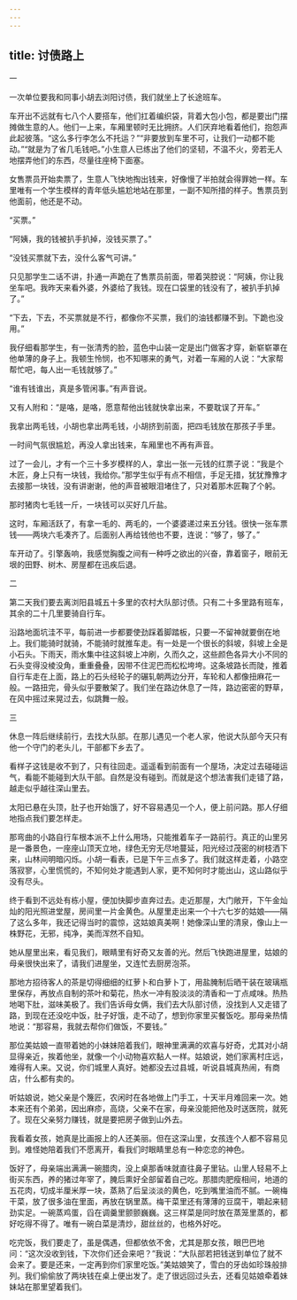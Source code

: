 ```yaml
---
---
---
```

title: 讨债路上
---




一


一次单位要我和同事小胡去浏阳讨债，我们就坐上了长途班车。

车开出不远就有七八个人要搭车，他们扛着编织袋，背着大包小包，都是要出门摆摊做生意的人。他们一上来，车厢里顿时无比拥挤。人们厌弃地看着他们，抱怨声此起彼落。“这么多行李怎么不托运？”“非要放到车里不可，让我们一动都不能动。”“就是为了省几毛钱吧。”小生意人已练出了他们的坚韧，不温不火，旁若无人地摆弄他们的东西，尽量往座椅下面塞。

女售票员开始卖票了，生意人飞快地掏出钱来，好像慢了半拍就会得罪她一样。车里唯有一个学生模样的青年低头尴尬地站在那里，一副不知所措的样子。售票员到他面前，他还是不动。

“买票。”

“阿姨，我的钱被扒手扒掉，没钱买票了。”

“没钱买票就下去，没什么客气可讲。”

只见那学生二话不讲，扑通一声跪在了售票员前面，带着哭腔说：“阿姨，你让我坐车吧。我昨天来看外婆，外婆给了我钱。现在口袋里的钱没有了，被扒手扒掉了。”

“下去，下去，不买票就是不行，都像你不买票，我们的油钱都赚不到。下跪也没用。”

我仔细看那学生，有一张清秀的脸，蓝色中山装一定是出门做客才穿，新崭崭罩在他单薄的身子上。我顿生怜悯，也不知哪来的勇气，对着一车厢的人说：“大家帮帮忙吧，每人出一毛钱就够了。”

“谁有钱谁出，真是多管闲事。”有声音说。

又有人附和：“是咯，是咯，愿意帮他出钱就快拿出来，不要耽误了开车。”

我拿出两毛钱，小胡也拿出两毛钱，小胡挤到前面，把四毛钱放在那孩子手里。

一时间气氛很尴尬，再没人拿出钱来，车厢里也不再有声音。

过了一会儿，才有一个三十多岁模样的人，拿出一张一元钱的红票子说：“我是个木匠，身上只有一块钱，我给你。”那学生似乎有点不相信，手足无措，犹犹豫豫才去接那一块钱，没有讲谢谢，他的声音被眼泪堵住了，只对着那木匠鞠了个躬。

那时猪肉七毛钱一斤，一块钱可以买好几斤盐。

这时，车厢活跃了，有拿一毛的、两毛的，一个婆婆递过来五分钱。很快一张车票钱——两块六毛凑齐了。后面别人再给钱他也不要，连说：“够了，够了。”

车开动了。引擎轰响，我感觉胸腹之间有一种呼之欲出的兴奋，靠着窗子，眼前无垠的田野、树木、房屋都在迅疾后退。





二


第二天我们要去离浏阳县城五十多里的农村大队部讨债。只有二十多里路有班车，其余的二十几里要骑自行车。

沿路地面坑洼不平，每前进一步都要使劲踩着脚踏板，只要一不留神就要倒在地上。我们能骑时就骑，不能骑时就推车走。有一处是一个很长的斜坡，斜坡上全是小石头。下雨天，雨水集中往这斜坡上冲刷，久而久之，这些颜色各异大小不同的石头变得没棱没角，重重叠叠，因带不住泥巴而松松垮垮。这条坡路长而陡，推着自行车走在上面，路上的石头经轮子的碾轧朝两边分开，车轮和人都像扭麻花一般。一路扭完，骨头似乎要散架了。我们坐在路边休息了一阵，路边密密的野草，在风中摇过来晃过去，似跳舞一般。





三


休息一阵后继续前行，去找大队部。在那儿遇见一个老人家，他说大队部今天只有他一个守门的老头儿，干部都下乡去了。

看样子这钱是收不到了，只有往回走。遥遥看到前面有一个屋场，决定过去碰碰运气，看能不能碰到大队干部。自然是没有碰到。而就是这个想法害我们走错了路，越走似乎越往深山里去。

太阳已悬在头顶，肚子也开始饿了，好不容易遇见一个人，便上前问路。那人仔细地指点我们要怎样走。

那弯曲的小路自行车根本派不上什么用场，只能推着车子一路前行。真正的山里另是一番景色，一座座山顶天立地，绿色无穷无尽地蔓延，阳光经过茂密的树枝洒下来，山林间明暗闪烁。小胡一看表，已是下午三点多了。我们就这样走着，小路空落寂寥，心里慌慌的，不知何处才能遇到人家，更不知何时才能出山，这山路似乎没有尽头。

终于看到不远处有栋小屋，便加快脚步直奔过去。走近那屋，大门敞开，下午金灿灿的阳光照进堂屋，房间里一片金黄色。从屋里走出来一个十六七岁的姑娘——隔了这么多年，我还记得当时的震惊，这姑娘真美啊！她像深山里的清泉，像山上一株野花，无邪，纯净，美而浑然不自知。

她从屋里出来，看见我们，眼睛里有好奇又友善的光。然后飞快跑进屋里，姑娘的母亲很快出来了，请我们进屋坐，又连忙去厨房泡茶。

那地方招待客人的茶是切得细细的红萝卜和白萝卜丁，用盐腌制后晒干装在玻璃瓶里保存，再放点自制的茶叶和菊花，热水一冲有股淡淡的清香和一丁点咸味。热热地喝下肚，滋味美极了。我们告诉母女俩，我们去大队部讨债，没找到人又走错了路，到现在还没吃中饭，肚子好饿，走不动了，想到你家里买餐饭吃。那母亲热情地说：“那容易，我就去帮你们做饭，不要钱。”

那位美姑娘一直带着她的小妹妹陪着我们，眼神里满满的欢喜与好奇，尤其对小胡显得亲近，挨着他坐，就像一个小动物喜欢黏人一样。姑娘说，她们家离村庄远，难得有人来。又说，你们城里人真好。她都没去过县城，听说县城真热闹，有商店，什么都有卖的。

听姑娘说，她父亲是个篾匠，农闲时在各地做上门手工，十天半月难回来一次。她本来还有个弟弟，因出麻疹，高烧，父亲不在家，母亲没能把他及时送医院，就死了。现在父亲努力赚钱，就是要把房子做到山外去。

我看着女孩，她真是比画报上的人还美丽。但在这深山里，女孩连个人都不容易见到。难怪她陪着我们不愿离开，看我们时眼睛里总有一种恋恋的神色。

饭好了，母亲端出满满一碗腊肉，没上桌那香味就直往鼻子里钻。山里人轻易不上街买东西，养的猪过年宰了，腌后熏好全部留着自己吃。那腊肉肥瘦相间，地道的五花肉，切成半厘米厚一块，蒸熟了后呈淡淡的黄色，吃到嘴里油而不腻。一碗梅干菜，放了很多油在里面，再放在锅里蒸。梅干菜里还有薄薄的豆腐干，嚼起来韧劲实足。一碗蒸鸡蛋，舀在调羹里颤颤巍巍。这三样菜是同时放在蒸笼里蒸的，都好吃得不得了。唯有一碗白菜是清炒，甜丝丝的，也格外好吃。

吃完饭，我们要走了，虽是偶遇，但都依依不舍，尤其是那女孩，眼巴巴地问：“这次没收到钱，下次你们还会来吧？”我说：“大队部若把钱送到单位了就不会来了。要是还来，一定再到你们家里吃饭。”美姑娘笑了，雪白的牙齿如珍珠般排列。我们偷偷放了两块钱在桌上便出发了。走了很远回过头去，还看见姑娘牵着妹妹站在那里望着我们。